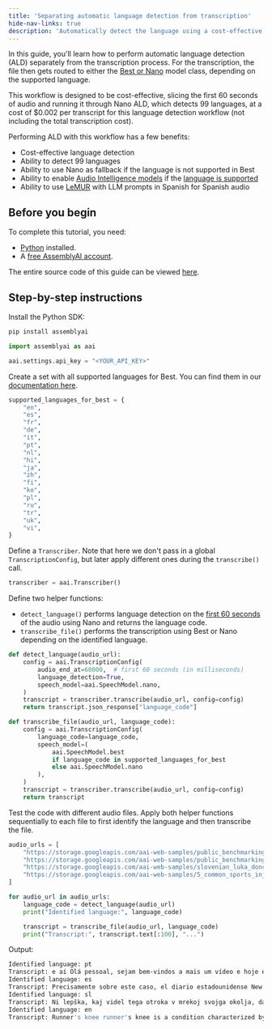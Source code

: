 ```yaml
---
title: 'Separating automatic language detection from transcription'
hide-nav-links: true
description: 'Automatically detect the language using a cost-effective Nano ALD workflow'
---
```





In this guide, you'll learn how to perform automatic language detection (ALD) separately from the transcription process. For the transcription, the file then gets routed to either the [Best or Nano](/docs/speech-to-text/pre-recorded-audio/select-the-speech-model-with-best-and-nano) model class, depending on the supported language.

This workflow is designed to be cost-effective, slicing the first 60 seconds of audio and running it through Nano ALD, which detects 99 languages, at a cost of $0.002 per transcript for this language detection workflow (not including the total transcription cost).

Performing ALD with this workflow has a few benefits:

- Cost-effective language detection
- Ability to detect 99 languages
- Ability to use Nano as fallback if the language is not supported in Best
- Ability to enable [Audio Intelligence models](/audio-intelligence) if the [language is supported](/docs/speech-to-text/pre-recorded-audio/supported-languages)
- Ability to use [LeMUR](/lemur) with LLM prompts in Spanish for Spanish audio





## Before you begin

To complete this tutorial, you need:

- [Python](https://www.python.org/) installed.
- A <a href="https://www.assemblyai.com/dashboard/signup" target="_blank">free AssemblyAI account</a>.

The entire source code of this guide can be viewed [here](https://github.com/AssemblyAI/cookbook/blob/master/core-transcription/automatic-language-detection-separate.ipynb).





## Step-by-step instructions

Install the Python SDK:

```bash
pip install assemblyai
```



```python
import assemblyai as aai

aai.settings.api_key = "<YOUR_API_KEY>"
```

Create a set with all supported languages for Best. You can find them in our [documentation here](/docs/speech-to-text/pre-recorded-audio/supported-languages#supported-languages-for-best).

```python
supported_languages_for_best = {
    "en",
    "es",
    "fr",
    "de",
    "it",
    "pt",
    "nl",
    "hi",
    "ja",
    "zh",
    "fi",
    "ko",
    "pl",
    "ru",
    "tr",
    "uk",
    "vi",
}
```

Define a `Transcriber`. Note that here we don't pass in a global `TranscriptionConfig`, but later apply different ones during the `transcribe()` call.

```python
transcriber = aai.Transcriber()
```

Define two helper functions:

- `detect_language()` performs language detection on the [first 60 seconds](https://www.assemblyai.com/docs/api-reference/transcripts/submit#request.body.audio_end_at) of the audio using Nano and returns the language code.
- `transcribe_file()` performs the transcription using Best or Nano depending on the identified language.

```python
def detect_language(audio_url):
    config = aai.TranscriptionConfig(
        audio_end_at=60000,  # first 60 seconds (in milliseconds)
        language_detection=True,
        speech_model=aai.SpeechModel.nano,
    )
    transcript = transcriber.transcribe(audio_url, config=config)
    return transcript.json_response["language_code"]

def transcribe_file(audio_url, language_code):
    config = aai.TranscriptionConfig(
        language_code=language_code,
        speech_model=(
            aai.SpeechModel.best
            if language_code in supported_languages_for_best
            else aai.SpeechModel.nano
        ),
    )
    transcript = transcriber.transcribe(audio_url, config=config)
    return transcript
```

Test the code with different audio files. Apply both helper functions sequentially to each file to first identify the language and then transcribe the file.

```python
audio_urls = [
    "https://storage.googleapis.com/aai-web-samples/public_benchmarking_portugese.mp3",
    "https://storage.googleapis.com/aai-web-samples/public_benchmarking_spanish.mp3",
    "https://storage.googleapis.com/aai-web-samples/slovenian_luka_doncic_interview.mp3",
    "https://storage.googleapis.com/aai-web-samples/5_common_sports_injuries.mp3",
]

for audio_url in audio_urls:
    language_code = detect_language(audio_url)
    print("Identified language:", language_code)

    transcript = transcribe_file(audio_url, language_code)
    print("Transcript:", transcript.text[:100], "...")
```

Output:

```bash
Identified language: pt
Transcript: e aí Olá pessoal, sejam bem-vindos a mais um vídeo e hoje eu vou ensinar-vos como fazer esta espada  ...
Identified language: es
Transcript: Precisamente sobre este caso, el diario estadounidense New York Times reveló este sábado un conjunto ...
Identified language: sl
Transcript: Ni lepška, kaj videl tega otroka v mrekoj svojga okolja, da mu je uspil in to v takimi miri, da pač  ...
Identified language: en
Transcript: Runner's knee runner's knee is a condition characterized by pain behind or around the kneecap. It is ...
```




